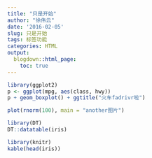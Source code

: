 ```yaml
---
title: "只是开始"
author: "徐伟云"
date: '2016-02-05'
slug: 只是开始
tags: 标签功能
categories: HTML
output:
  blogdown::html_page:
    toc: true
---
```


```r
library(ggplot2)
p <- ggplot(mpg, aes(class, hwy))
p + geom_boxplot() + ggtitle("火车fadrivr啦")
```

```r
plot(rnorm(100), main = "another图片")
```


```r
library(DT)
DT::datatable(iris)
```

```r
library(knitr)
kable(head(iris))
```

